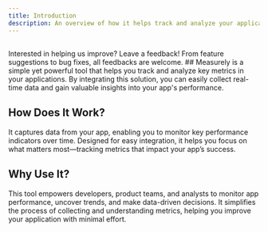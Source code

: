 ```yaml
---
title: Introduction
description: An overview of how it helps track and analyze your application's metrics.
---
```


##

<Note title='Your feedbacks counts'>
  Interested in helping us improve? Leave a feedback! From feature suggestions
  to bug fixes, all feedbacks are welcome.
</Note>
## Measurely is a simple yet powerful tool that helps you track and analyze
key metrics in your applications. By integrating this solution, you can easily
collect real-time data and gain valuable insights into your app's performance.

## How Does It Work?

It captures data from your app, enabling you to monitor key performance indicators over time. Designed for easy integration, it helps you focus on what matters most—tracking metrics that impact your app’s success.

## Why Use It?

This tool empowers developers, product teams, and analysts to monitor app performance, uncover trends, and make data-driven decisions. It simplifies the process of collecting and understanding metrics, helping you improve your application with minimal effort.
